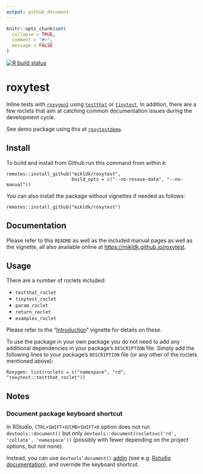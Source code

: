```yaml
---
output: github_document
---
```


<!-- README.md is generated from README.Rmd. Please edit only README.Rmd! -->

```r
knitr::opts_chunk$set(
  collapse = TRUE,
  comment = "#>",
  message = FALSE
)
```

<!-- badges: start -->
[![R build status](https://github.com/mikldk/roxytest/workflows/R-CMD-check/badge.svg)](https://github.com/mikldk/roxytest/actions)
<!-- badges: end -->
  
# roxytest

Inline tests with [`roxygen2`](https://cran.r-project.org/package=roxygen2) using [`testthat`](https://cran.r-project.org/package=testthat) or [`tinytest`](https://cran.r-project.org/package=tinytest). 
In addition, there are a few roclets that aim at catching common documentation issues 
during the development cycle. 


See demo package using this at
[`roxytestdemo`](https://github.com/mikldk/roxytestdemo).


## Install

To build and install from Github run this command from within `R`:

```
remotes::install_github("mikldk/roxytest", 
                        build_opts = c("--no-resave-data", "--no-manual"))
```

You can also install the package without vignettes if needed as follows:

```
remotes::install_github("mikldk/roxytest")
```

## Documentation

Please refer to this `README` as well as the included manual pages as well as the vignette, 
all also available online at <https://mikldk.github.io/roxytest>.

## Usage

There are a number of roclets included:

* `testthat_roclet`
* `tinytest_roclet`
* `param_roclet`
* `return_roclet`
* `examples_roclet`

Please refer to the "[Introduction](https://mikldk.github.io/roxytest/articles/introduction.html)" vignette for details on these.

To use the package in your own package you do not need to add any additional
dependencies in your package's `DESCRIPTION` file.
Simply add the following lines to your package's `DESCRIPTION` file (or any other of the roclets mentioned above):

```
Roxygen: list(roclets = c("namespace", "rd", "roxytest::testthat_roclet"))
```


## Notes

### Document package keyboard shortcut

In RStudio, `CTRL+SHIFT+D`/`CMD+SHIFT+D` option does not run `devtools::document()` but only `devtools::document(roclets=c('rd', 'collate', 'namespace'))` (possibly with fewer depending on the project options, but not none).

Instead, you can use `devtools`' `document()` [addin](https://github.com/r-lib/devtools/pull/2188) (see e.g. [Rstudio documentation](https://rstudio.github.io/rstudioaddins/)), and override the keyboard shortcut.

